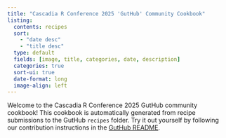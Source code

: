 ```yaml
---
title: "Cascadia R Conference 2025 'GutHub' Community Cookbook"
listing:
  contents: recipes
  sort:
    - "date desc"
    - "title desc"
  type: default
  fields: [image, title, categories, date, description]
  categories: true
  sort-ui: true
  date-format: long
  image-align: left
---
```


Welcome to the Cascadia R Conference 2025 GutHub community cookbook! This cookbook is automatically generated from recipe submissions to the GutHub `recipes` folder. Try it out yourself by following our contribution instructions in the [GutHub README](https://github.com/cascadiarconf-gh-workshops/GutHub).
